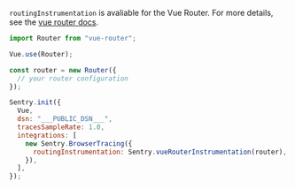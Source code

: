 `routingInstrumentation` is avaliable for the Vue Router. For more details, see the [vue router docs](/platforms/javascript/guides/vue/features/vue-router/).

```JavaScript
import Router from "vue-router";

Vue.use(Router);

const router = new Router({
  // your router configuration
});

Sentry.init({
  Vue,
  dsn: "___PUBLIC_DSN___",
  tracesSampleRate: 1.0,
  integrations: [
    new Sentry.BrowserTracing({
      routingInstrumentation: Sentry.vueRouterInstrumentation(router),
    }),
  ],
});
```

<PlatformContent includePath="performance/browser-routing-instrumentation/custom-router.mdx" />
